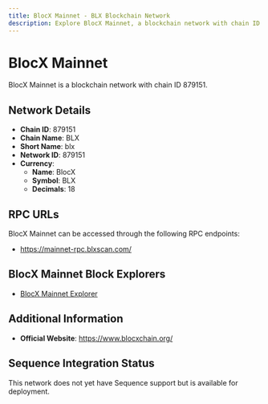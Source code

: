 ```yaml
--- 
title: BlocX Mainnet - BLX Blockchain Network
description: Explore BlocX Mainnet, a blockchain network with chain ID 879151. Learn about its native currency, BlocX, and how to interact with the network.
---
```


# BlocX Mainnet

BlocX Mainnet is a blockchain network with chain ID 879151.

## Network Details

- **Chain ID**: 879151
- **Chain Name**: BLX
- **Short Name**: blx
- **Network ID**: 879151
- **Currency**: 
  - **Name**: BlocX
  - **Symbol**: BLX
  - **Decimals**: 18

## RPC URLs

BlocX Mainnet can be accessed through the following RPC endpoints:

- https://mainnet-rpc.blxscan.com/

## BlocX Mainnet Block Explorers

- [BlocX Mainnet Explorer](https://explorer.blxscan.com)

## Additional Information

- **Official Website**: https://www.blocxchain.org/

## Sequence Integration Status

This network does not yet have Sequence support but is available for deployment.
